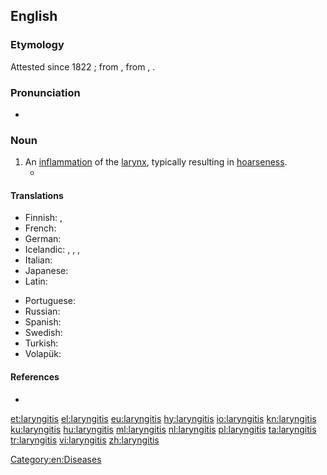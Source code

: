 ==English==
{{wikipedia}}

===Etymology===
Attested since 1822 {{C.E.}}; from {{etyl|la|en}} {{term|lang=la|larynx}}, from {{etyl|grc|en}} {{term|λάρυγξ|tr=larunks|lang=grc|sc=polytonic}}, {{suffix||itis|lang=en}}.

===Pronunciation===
* {{a|US}} {{IPA|/læɹɪnˈdʒajɾɪs/|lang=en}}

===Noun===
{{en-noun|-}}

# An [[inflammation]] of the [[larynx]], typically resulting in [[hoarseness]].
#* {{quote-book
|year=1960
|author={{w|P. G. Wodehouse}}
|title={{w|Jeeves in the Offing}}
|section=chapter XI
|passage=The moment had come for the honeyed word. I lowered my voice to a confidential murmur, but on her inquiring if I had '''laryngitis''' raised it again.}}

====Translations====
{{trans-top|inflammation of the larynx}}
* Finnish: {{t|fi|kurkunpään tulehdus}}, {{t+|fi|laryngiitti}}
* French: {{t+|fr|laryngite}}
* German: {{t+|de|Kehlkopfentzündung|f}}
* Icelandic: {{t|is|barkakýlisbólga|f}}, {{t|is|barkakýliskvef|n}}, {{t|is|raddbandakvef|n}}, {{t|is|barkabólga|f}}
* Italian: {{t|it|laringite|f}}
* Japanese: {{t|ja|喉頭炎|tr=[[こうとうえん]], [[koutouen]]|sc=Jpan}}
* Latin: {{t|la|laryngitis}}
{{trans-mid}}
* Portuguese: {{t+|pt|laringite}}
* Russian: {{t+|ru|ларингит|m|sc=Cyrl|tr=laringít}}
* Spanish: {{t|es|laringite}}
* Swedish: {{t+|sv|laryngit}}
* Turkish: {{t|tr|gırtlak yangısı}}
* Volapük: {{t|vo|larinaflamat}}
{{trans-bottom}}

====References====
* {{R:Online Etymology Dictionary}}

[[Category:en:Diseases]]

[[et:laryngitis]]
[[el:laryngitis]]
[[eu:laryngitis]]
[[hy:laryngitis]]
[[io:laryngitis]]
[[kn:laryngitis]]
[[ku:laryngitis]]
[[hu:laryngitis]]
[[ml:laryngitis]]
[[nl:laryngitis]]
[[pl:laryngitis]]
[[ta:laryngitis]]
[[tr:laryngitis]]
[[vi:laryngitis]]
[[zh:laryngitis]]